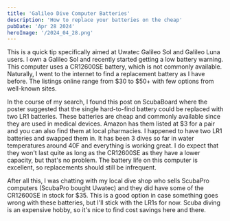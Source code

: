 ```yaml
---
title: 'Galileo Dive Computer Batteries'
description: 'How to replace your batteries on the cheap'
pubDate: 'Apr 28 2024'
heroImage: '/2024_04_28.png'
---
```


This is a quick tip specifically aimed at Uwatec Galileo Sol and Galileo Luna users. I own a Galileo Sol and recently started getting a low battery warning. This computer uses a CR12600SE battery, which is not commonly available. Naturally, I went to the internet to find a replacement battery as I have before. The listings online range from $30 to $50+ with few options from well-known sites.

In the course of my search, I found this post on ScubaBoard where the poster suggested that the single hard-to-find battery could be replaced with two LR1 batteries. These batteries are cheap and commonly available since they are used in medical devices. Amazon has them listed at $3 for a pair and you can also find them at local pharmacies. I happened to have two LR1 batteries and swapped them in. It has been 3 dives so far in water temperatures around 40F and everything is working great. I do expect that they won't last quite as long as the CR12600SE as they have a lower capacity, but that's no problem. The battery life on this computer is excellent, so replacements should still be infrequent.

After all this, I was chatting with my local dive shop who sells ScubaPro computers (ScubaPro bought Uwatec) and they did have some of the CR12600SE in stock for $35. This is a good option in case something goes wrong with these batteries, but I'll stick with the LR1s for now. Scuba diving is an expensive hobby, so it's nice to find cost savings here and there.